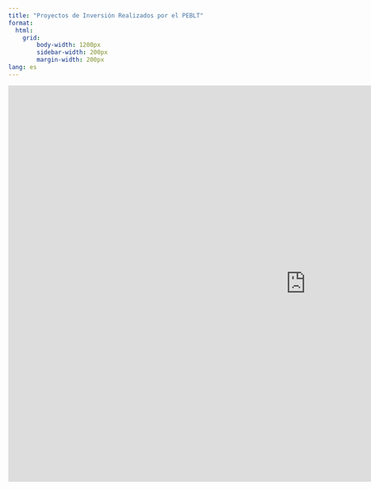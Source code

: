 ```yaml
---
title: "Proyectos de Inversión Realizados por el PEBLT"
format: 
  html:
    grid: 
        body-width: 1200px
        sidebar-width: 200px
        margin-width: 200px
lang: es
---
```


```{=html}
<iframe width="1200" height="800" src="https://diar-peblt.github.io/Proyectos/" frameborder="0" style="border:0" allowfullscreen=""></iframe>
```

